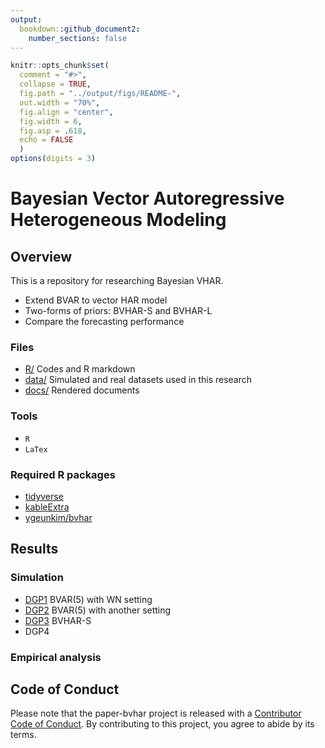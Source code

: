 ```yaml
---
output: 
  bookdown::github_document2:
    number_sections: false
---
```


```r
knitr::opts_chunk$set(
  comment = "#>",
  collapse = TRUE,
  fig.path = "../output/figs/README-",
  out.width = "70%",
  fig.align = "center",
  fig.width = 6,
  fig.asp = .618,
  echo = FALSE
  )
options(digits = 3)
```

# Bayesian Vector Autoregressive Heterogeneous Modeling

<!-- badges: start -->
<!-- badges: end -->

## Overview

This is a repository for researching Bayesian VHAR.

- Extend BVAR to vector HAR model
- Two-forms of priors: BVHAR-S and BVHAR-L
- Compare the forecasting performance

### Files

- [R/](https://github.com/ygeunkim/paper-bvhar/tree/master/r) Codes and R markdown
- [data/](https://github.com/ygeunkim/paper-bvhar/tree/master/data) Simulated and real datasets used in this research
- [docs/](https://github.com/ygeunkim/paper-bvhar/tree/master/docs) Rendered documents

### Tools

- `R`
- `LaTex`

### Required R packages

- [tidyverse](https://www.tidyverse.org)
- [kableExtra](https://haozhu233.github.io/kableExtra/)
- [ygeunkim/bvhar](https://github.com/ygeunkim/bvhar)

## Results

### Simulation

- [DGP1](https://github.com/ygeunkim/paper-bvhar/blob/master/docs/model-dgp01.md) BVAR(5) with WN setting
- [DGP2](https://github.com/ygeunkim/paper-bvhar/blob/master/docs/model-dgp02.md) BVAR(5) with another setting
- [DGP3](https://github.com/ygeunkim/paper-bvhar/blob/master/docs/model-dgp03.md) BVHAR-S
- DGP4

### Empirical analysis


## Code of Conduct

Please note that the paper-bvhar project is released with a [Contributor Code of Conduct](https://contributor-covenant.org/version/2/0/CODE_OF_CONDUCT.html). By contributing to this project, you agree to abide by its terms.
